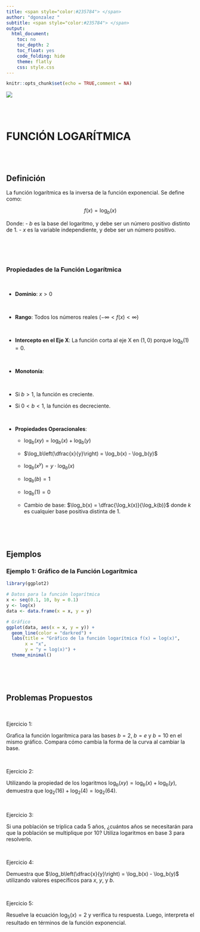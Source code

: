 ```yaml
---
title: <span style="color:#235784"> </span>  
author: "dgonzalez "
subtitle: <span style="color:#235784"> </span> 
output:
  html_document:
    toc: no
    toc_depth: 2
    toc_float: yes
    code_folding: hide
    theme: flatly
    css: style.css
---  
```

```r
knitr::opts_chunk$set(echo = TRUE,comment = NA)


```

![](img/banner000.png) 

<br/><br/>

# **FUNCIÓN LOGARÍTMICA**

<br/><br/>

## **Definición**

La función logarítmica es la inversa de la función exponencial. Se define como:

$$
f(x) = \log_b(x)
$$

Donde:
- $b$ es la base del logaritmo, y debe ser un número positivo distinto de 1.
- $x$ es la variable independiente, y debe ser un número positivo.


<br/><br/><br/>

### Propiedades de la Función Logarítmica

<br/>

* **Dominio**: $x > 0$

<br/>

* **Rango**: Todos los números reales ($-\infty < f(x) < \infty$)

<br/>

* **Intercepto en el Eje X**: La función corta al eje X en $(1, 0)$ porque $\log_b(1) = 0$.

<br/>

* **Monotonía**:

<br/>

  - Si $b > 1$, la función es creciente.

  - Si $0 < b < 1$, la función es decreciente.

<br/>

* **Propiedades Operacionales**:
 
  - $\log_b(xy) = \log_b(x) + \log_b(y)$

  - $\log_b\left(\dfrac{x}{y}\right) = \log_b(x) - \log_b(y)$

  - $\log_b(x^y) = y \cdot \log_b(x)$

  - $\log_b(b) = 1$

  - $\log_b(1) = 0$

  - Cambio de base: $\log_b(x) = \dfrac{\log_k(x)}{\log_k(b)}$ donde $k$ es cualquier base positiva distinta de 1.

<br/><br/><br/>

## **Ejemplos**

### **Ejemplo 1: Gráfico de la Función Logarítmica**

```r
library(ggplot2)

# Datos para la función logarítmica
x <- seq(0.1, 10, by = 0.1)
y <- log(x)
data <- data.frame(x = x, y = y)

# Gráfico
ggplot(data, aes(x = x, y = y)) +
  geom_line(color = "darkred") +
  labs(title = "Gráfico de la función logarítmica f(x) = log(x)",
       x = "x",
       y = "y = log(x)") +
  theme_minimal()

```


<br/><br/><br/>

## **Problemas Propuestos**

<br/>

Ejercicio 1:

Grafica la función logarítmica para las bases $b = 2$, $b = e$ y $b = 10$ en el mismo gráfico. Compara cómo cambia la forma de la curva al cambiar la base.


<br/>

Ejercicio 2:

Utilizando la propiedad de los logaritmos $\log_b(xy) = \log_b(x) + \log_b(y)$, demuestra que $\log_2(16) + \log_2(4) = \log_2(64)$.

<br/>


Ejercicio 3:

Si una población se triplica cada 5 años, ¿cuántos años se necesitarán para que la población se multiplique por 10? Utiliza logaritmos en base 3 para resolverlo.

<br/>


Ejercicio 4:

Demuestra que $\log_b\left(\dfrac{x}{y}\right) = \log_b(x) - \log_b(y)$ utilizando valores específicos para $x$, $y$, y $b$.

<br/>


Ejercicio 5:


Resuelve la ecuación $\log_5(x) = 2$ y verifica tu respuesta. Luego, interpreta el resultado en términos de la función exponencial.

<br/><br/><br/>

